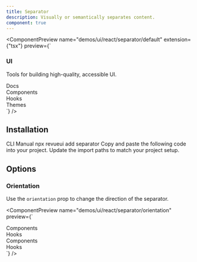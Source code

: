 ```yaml
---
title: Separator
description: Visually or semantically separates content.
component: true
---
```


<ComponentPreview
  name="demos/ui/react/separator/default"
  extension={"tsx"}
  preview={`<div className="space-y-2 rounded-md border p-4">
  <div>
    <h3 className="font-bold">UI</h3>
    <p className="text-sm text-fg">Tools for building high-quality, accessible UI.</p>
  </div>
  <Separator className="my-4" />
  <div className="flex h-5 items-center space-x-4 text-sm">
    <div>Docs</div>
    <Separator orientation="vertical" />
    <div>Components</div>
    <Separator orientation="vertical" />
    <div>Hooks</div>
    <Separator orientation="vertical" />
    <div>Themes</div>
  </div>
</div>`}
/>

## Installation

<Tabs defaultValue="cli">
<TabsList>
<TabsTrigger value="cli">
CLI
</TabsTrigger>
<TabsTrigger value="manual">  
Manual
</TabsTrigger>
</TabsList>

<TabsContent value="cli">
<Bash>
<BashCommand>npx</BashCommand> revueui add separator
</Bash>
</TabsContent>

<TabsContent value="manual">
<Steps>
  <Step>Copy and paste the following code into your project.</Step>
  <ComponentSource
    name={["ui/react/separator"]}
    extension={["tsx"]}
  />
  <Step>Update the import paths to match your project setup.</Step>
</Steps>
</TabsContent>
</Tabs>

## Options

### Orientation

Use the `orientation` prop to change the direction of the separator.

<ComponentPreview
  name="demos/ui/react/separator/orientation"
  preview={`<div className="flex items-center gap-10">
  <div className="flex h-5 items-center gap-2 text-sm">
    <div>Components</div>
    <Separator orientation="vertical" />
    <div>Hooks</div>
  </div>
  <div className="flex flex-col items-center gap-2 text-sm">
    <div>Components</div>
    <Separator orientation="horizontal" />
    <div>Hooks</div>
  </div>
</div>`}
/>
